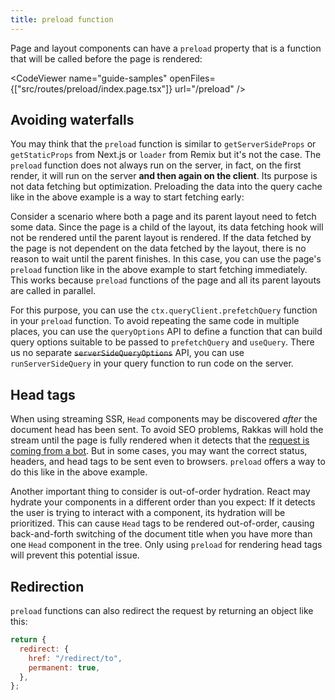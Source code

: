 ```yaml
---
title: preload function
---
```


Page and layout components can have a `preload` property that is a function that will be called before the page is rendered:

<CodeViewer
  name="guide-samples"
  openFiles={["src/routes/preload/index.page.tsx"]}
  url="/preload"
/>

## Avoiding waterfalls

You may think that the `preload` function is similar to `getServerSideProps` or `getStaticProps` from Next.js or `loader` from Remix but it's not the case. The `preload` function does not always run on the server, in fact, on the first render, it will run on the server **and then again on the client**. Its purpose is not data fetching but optimization. Preloading the data into the query cache like in the above example is a way to start fetching early:

Consider a scenario where both a page and its parent layout need to fetch some data. Since the page is a child of the layout, its data fetching hook will not be rendered until the parent layout is rendered. If the data fetched by the page is not dependent on the data fetched by the layout, there is no reason to wait until the parent finishes. In this case, you can use the page's `preload` function like in the above example to start fetching immediately. This works because `preload` functions of the page and all its parent layouts are called in parallel.

For this purpose, you can use the `ctx.queryClient.prefetchQuery` function in your `preload` function. To avoid repeating the same code in multiple places, you can use the `queryOptions` API to define a function that can build query options suitable to be passed to `prefetchQuery` and `useQuery`. There us no separate ~~`serverSideQueryOptions`~~ API, you can use `runServerSideQuery` in your query function to run code on the server.

## Head tags

When using streaming SSR, `Head` components may be discovered _after_ the document head has been sent. To avoid SEO problems, Rakkas will hold the stream until the page is fully rendered when it detects that the [request is coming from a bot](dynamic-rendering). But in some cases, you may want the correct status, headers, and head tags to be sent even to browsers. `preload` offers a way to do this like in the above example.

Another important thing to consider is out-of-order hydration. React may hydrate your components in a different order than you expect: If it detects the user is trying to interact with a component, its hydration will be prioritized. This can cause `Head` tags to be rendered out-of-order, causing back-and-forth switching of the document title when you have more than one `Head` component in the tree. Only using `preload` for rendering head tags will prevent this potential issue.

## Redirection

`preload` functions can also redirect the request by returning an object like this:

```js
return {
  redirect: {
    href: "/redirect/to",
    permanent: true,
  },
};
```
